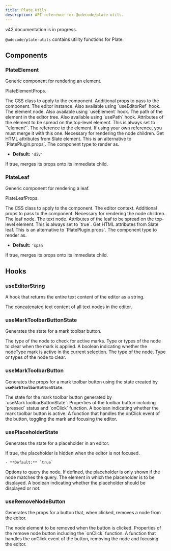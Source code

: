 ```yaml
---
title: Plate Utils
description: API reference for @udecode/plate-utils.
---
```


v42 documentation is in progress.

`@udecode/plate-utils` contains utility functions for Plate.

## Components

### PlateElement

Generic component for rendering an element.

<APIAttributes>

PlateElementProps.

<APIItem name="className" type="string" optional>
The CSS class to apply to the component.
</APIItem>
<APIItem name="nodeProps" type="AnyObject" optional>
Additional props to pass to the component.
</APIItem>
<APIItem name="editor" type="E">
The editor instance. Also available using `useEditorRef` hook.
</APIItem>
<APIItem name="element" type="TElement">
The element node. Also available using `useElement` hook.
</APIItem>
<APIItem name="path" type="Path">
The path of the element in the editor tree. Also available using `usePath` hook.
</APIItem>
<APIItem name="attributes" type="object">
Attributes of the element to be spread on the top-level element.
<APISubList>
<APISubListItem parent="attributes" name="data-slate-node" type="'element'">
This is always set to `'element'`.
</APISubListItem>
<APISubListItem
  parent="attributes"
  name="data-slate-inline"
  type="boolean"
  optional
/>
<APISubListItem
  parent="attributes"
  name="data-slate-void"
  type="boolean"
  optional
/>
<APISubListItem parent="attributes" name="dir" type="string" optional />
<APISubListItem parent="attributes" name="ref" type="any">
The reference to the element. If using your own reference, you must
merge it with this one.
</APISubListItem>
</APISubList>
</APIItem>
<APIItem name="children" type="any">
Necessary for rendering the node children.
</APIItem>
<APIItem name="elementToAttributes" type="(element: N) => any" optional>
Get HTML attributes from Slate element. This is an alternative to
`PlatePlugin.props`.
</APIItem>
<APIItem name="as" type="React.ElementType" optional>
The component type to render as.

- **Default:** `'div'`

</APIItem>
<APIItem name="asChild" type="boolean" optional>
If true, merges its props onto its immediate child.
</APIItem>
</APIAttributes>

### PlateLeaf

Generic component for rendering a leaf.

<APIAttributes>

PlateLeafProps.

<APIItem name="className" type="string" optional>
The CSS class to apply to the component.
</APIItem>
<APIItem name="editor" type="E">
The editor context.
</APIItem>
<APIItem name="nodeProps" type="AnyObject" optional>
Additional props to pass to the component.
</APIItem>
<APIItem name="children" type="any">
Necessary for rendering the node children.
</APIItem>
<APIItem name="leaf" type="TText">
The leaf node.
</APIItem>
<APIItem name="text" type="TText">
The text node.
</APIItem>
<APIItem name="attributes" type="object">
Attributes of the leaf to be spread on the top-level element.

<APISubList>
<APISubListItem parent="attributes" name="data-slate-leaf" type="true">
This is always set to `true`.
</APISubListItem>
</APISubList>
</APIItem>
<APIItem name="leafToAttributes" type="(leaf: N) => any" optional>
Get HTML attributes from Slate leaf. This is an alternative to `PlatePlugin.props`.
</APIItem>
<APIItem name="as" type="React.ElementType" optional>
The component type to render as.

- **Default:** `'span'`

</APIItem>
<APIItem name="asChild" type="boolean" optional>
If true, merges its props onto its immediate child.
</APIItem>
</APIAttributes>

## Hooks

### useEditorString

A hook that returns the entire text content of the editor as a string.

<APIReturns>
  <APIItem name="string" type="string">
    The concatenated text content of all text nodes in the editor.
  </APIItem>
</APIReturns>

### useMarkToolbarButtonState

Generates the state for a mark toolbar button.

<APIParameters>
  <APIItem name="nodeType" type="string">
    The type of the node to check for active marks.
  </APIItem>
  <APIItem name="clear" type="string | string[]" optional>
    Type or types of the node to clear when the mark is applied.
  </APIItem>
</APIParameters>
<APIReturns>
  <APIItem name="pressed" type="boolean">
    A boolean indicating whether the nodeType mark is active in the current
    selection.
  </APIItem>
  <APIItem name="nodeType" type="string">
    The type of the node.
  </APIItem>
  <APIItem name="clear" type="string | string[]">
    Type or types of the node to clear.
  </APIItem>
</APIReturns>

### useMarkToolbarButton

Generates the props for a mark toolbar button using the state created by **`useMarkToolbarButtonState`**.

<APIParameters>
  <APIItem name="state" type="ReturnType<typeof useMarkToolbarButtonState>">
    The state for the mark toolbar button generated by
    `useMarkToolbarButtonState`.
  </APIItem>
</APIParameters>
<APIReturns>
  <APIItem name="props" type="object">
    Properties of the toolbar button including `pressed` status and `onClick`
    function.
    <APISubList>
      <APISubListItem parent="props" name="pressed" type="boolean">
        A boolean indicating whether the mark toolbar button is active.
      </APISubListItem>
      <APISubListItem
        parent="props"
        name="onClick"
        type="React.MouseEventHandler<HTMLButtonElement>"
      >
        A function that handles the onClick event of the button, toggling the
        mark and focusing the editor.
      </APISubListItem>
    </APISubList>
  </APIItem>
</APIReturns>

### usePlaceholderState

Generates the state for a placeholder in an editor.

<APIParameters>
  <APIItem name="hideOnBlur" type="boolean" optional>
    If true, the placeholder is hidden when the editor is not focused.

    - **Default:** `true`

  </APIItem>
  <APIItem name="query" type="QueryNodeOptions" optional>
    Options to query the node. If defined, the placeholder is only shown if the
    node matches the query.
  </APIItem>
  <APIItem name="element" type="PlateElementProps">
    The element in which the placeholder is to be displayed.
  </APIItem>
</APIParameters>
<APIReturns>
  <APIItem name="enabled" type="boolean">
    A boolean indicating whether the placeholder should be displayed or not.
  </APIItem>
</APIReturns>

### useRemoveNodeButton

Generates the props for a button that, when clicked, removes a node from the editor.

<APIParameters>
  <APIItem name="element" type="TElement">
    The node element to be removed when the button is clicked.
  </APIItem>
</APIParameters>
<APIReturns>
  <APIItem name="props" type="object">
    Properties of the remove node button including the `onClick` function.
    <APISubList>
      <APISubListItem parent="props" name="onClick" type="() => void">
        A function that handles the onClick event of the button, removing the
        node and focusing the editor.
      </APISubListItem>
    </APISubList>
  </APIItem>
</APIReturns>
